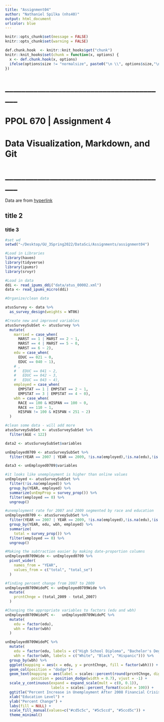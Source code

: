 ```yaml
---
title: "Assignment04"
author: "Nathaniel Spilka (nhs40)"
output: html_document
urlcolor: blue
---
```


```r
knitr::opts_chunk$set(message = FALSE)
knitr::opts_chunk$set(warning = FALSE)
```

```r
def.chunk.hook  <- knitr::knit_hooks$get("chunk")
knitr::knit_hooks$set(chunk = function(x, options) {
  x <- def.chunk.hook(x, options)
  ifelse(options$size != "normalsize", paste0("\n \\", options$size,"\n\n", x, "\n\n \\normalsize"), x)
})

```


# ________________________________________


# PPOL 670 | Assignment 4

# Data Visualization, Markdown, and Git

# ________________________________________

Data are from [hyperlink](https://www.atusdata.org/atus/) 

## title 2

### title 3



```r
#set wd
setwd("~/Desktop/GU_3Spring2022/DataSci/Assignments/assignment04")

#Load in Libraries
library(haven)
library(tidyverse)
library(ipumsr)
library(srvyr)

#Load in data
ddi <- read_ipums_ddi("data/atus_00002.xml")
data <- read_ipums_micro(ddi)

```



```r
#Organize/clean data

atusSurvey <- data %>%
  as_survey_design(weights = WT06)

#Create new and improved variables
atusSurveySubSet <- atusSurvey %>%
  mutate(
    married = case_when(
      MARST == 1 | MARST == 2 ~ 1,
      MARST == 4 | MARST == 5 ~ 0,
      MARST == 6 ~ 2),
    edu = case_when(
      EDUC == 021 ~ 0,
      EDUC == 040 ~ 1),
    # ,
    #   EDUC == 041 ~ 2,
    #   EDUC == 042 ~ 3,
    #   EDUC == 043 ~ 4),
    employed = case_when(
      EMPSTAT == 1 | EMPSTAT == 2 ~ 1,
      EMPSTAT == 3 | EMPSTAT == 4 ~ 0),
    wbh = case_when(
      RACE == 100 & HISPAN == 100 ~ 0,
      RACE == 110 ~ 1,
      HISPAN != 100 & HISPAN < 251 ~ 2)
  )

#clean some data - will add more
atusSurveySubSet <- atusSurveySubSet %>%
  filter(AGE < 122)

data2 <- atusSurveySubSet$variables

unEmployed0709 <- atusSurveySubSet %>%
  filter(YEAR == 2007 | YEAR == 2009, !is.na(employed),!is.na(edu),!is.na(wbh), wbh == 2)

data3 <- unEmployed0709$variables


```





```r

#it looks like unemployment is higher than online values
unEmployed <- atusSurveySubSet %>%
  filter(!is.na(employed)) %>%
  group_by(YEAR, employed) %>%
  summarize(unEmpProp = survey_prop()) %>%
  filter(employed == 0) %>%
  ungroup()

#unemployment rate for 2007 and 2009 segmented by race and education
unEmployed0709 <- atusSurveySubSet %>%
  filter(YEAR == 2007 | YEAR == 2009, !is.na(employed),!is.na(edu),!is.na(wbh)) %>%
  group_by(YEAR, edu, wbh, employed) %>%
  summarize(
    total = survey_prop()) %>%
  filter(employed == 0) %>%
  ungroup()

#Making the subtraction easier by making date-proportion columns
unEmployed0709Wide <- unEmployed0709 %>%
  pivot_wider(
    names_from = "YEAR",
    values_from = c("total", "total_se")
  )

#finding percent change from 2007 to 2009
unEmployed0709WidePC <- unEmployed0709Wide %>%
  mutate(
    prcntChnge = (total_2009 - total_2007)
  )

#Changing the appropriate variables to factors (edu and wbh)
unEmployed0709WidePC <-   unEmployed0709WidePC %>%
  mutate(
    edu = factor(edu),
    wbh = factor(wbh)
  )

unEmployed0709WidePC %>%
  mutate(
    edu = factor(edu, labels = c("High School Diploma", "Bachelor's Degree")),
    wbh = factor(wbh, labels = c("White", "Black", "Hispanic"))) %>%
  group_by(wbh) %>%
  ggplot(mapping = aes(x = edu, y = prcntChnge, fill = factor(wbh))) +
  geom_col(position = "dodge")+
  geom_text(mapping = aes(label = scales::percent(round(prcntChnge, digits = 2))), 
            position = position_dodge(width = 0.7), vjust = -1) +    
  scale_y_continuous(expand = expand_scale(mult = c(0, 0.1)), 
                     labels = scales::percent_format(scale = 100)) +
  ggtitle("Percent Increase in Unemployment After 2008 Financial Crisis (2007-2009)") +
  xlab("Education Level") +
  ylab("Percent Change") +
  labs(fill = NULL) +
  scale_fill_manual(values=c("#cd5c5c", "#5c5ccd", "#5ccd5c")) +
  theme_minimal()

```




```r




```


```r




```

```r




```

```r




```
